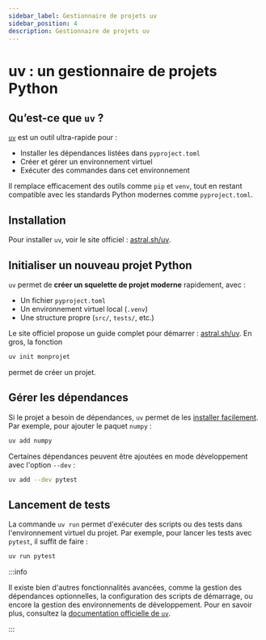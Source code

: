 ```yaml
---
sidebar_label: Gestionnaire de projets uv
sidebar_position: 4
description: Gestionnaire de projets uv
---
```



#  uv : un gestionnaire de projets Python

## Qu’est-ce que `uv` ?

[`uv`](https://docs.astral.sh/uv/) est un outil ultra-rapide pour :

* Installer les dépendances listées dans `pyproject.toml`
* Créer et gérer un environnement virtuel
* Exécuter des commandes dans cet environnement

Il remplace efficacement des outils comme `pip` et `venv`, tout
en restant compatible avec les standards Python modernes comme `pyproject.toml`.

## Installation

Pour installer `uv`, voir le site officiel :
[astral.sh/uv](https://docs.astral.sh/uv/getting-started/installation/#installing-uv).


## Initialiser un nouveau projet Python

`uv` permet de **créer un squelette de projet moderne** rapidement, avec :

* Un fichier `pyproject.toml`
* Un environnement virtuel local (`.venv`)
* Une structure propre (`src/`, `tests/`, etc.)

Le site officiel propose un guide complet pour démarrer :
[astral.sh/uv](https://docs.astral.sh/uv/guides/projects/). En gros, la fonction

```bash
uv init monprojet
```

permet de créer un projet.


## Gérer les dépendances

Si le projet a besoin de dépendances, `uv` permet de les [installer
facilement](https://docs.astral.sh/uv/concepts/projects/dependencies/). Par
exemple, pour ajouter le paquet `numpy` :

```bash
uv add numpy
```

Certaines dépendances peuvent être ajoutées en mode développement avec l'option `--dev` :

```bash
uv add --dev pytest
```


## Lancement de tests

La commande `uv run` permet d'exécuter des scripts ou des tests dans
l'environnement virtuel du projet. Par exemple, pour lancer les tests avec
`pytest`, il suffit de faire :

```bash
uv run pytest
```

:::info

Il existe bien d'autres fonctionnalités avancées, comme la gestion des
dépendances optionnelles, la configuration des scripts de démarrage, ou encore
la gestion des environnements de développement. Pour en savoir plus, consultez la
[documentation officielle de `uv`](https://docs.astral.sh/uv/).

:::